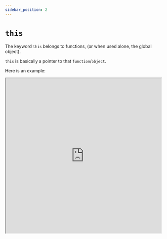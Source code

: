 ```yaml
---
sidebar_position: 2
---
```




# `this`

The keyword `this` belongs to functions, (or when used alone, the global object).

`this` is basically a pointer to that `function`/`object`.

Here is an example:

<iframe
    src="https://hlab.app/s/docs/thisex1_hbook"
    width="100%"
    height="500px"/>


There are different contexts of using `this`:

- Global context: when `this` is called outside of a function, it refers to the global object. (window in a browser for example)

- Function context: calling `this` in a function refers to the object the function belongs to. 

    - If said function is alone, this refers globally.

:::note

We can change what `this` refers to, especially in function contexts, using `binding` methods (shown soon).
:::

<p>&nbsp;</p>

:::info 

`this` can also be used within a `Class`. It's context is similar to functions.

However, classes aren't fully supported in Hedgehog Script just yet.

:::

Here's another example of `this` used in a object setting:

<iframe
    src="https://hlab.app/s/docs/thisex2_hbook"
    width="100%"
    height="500px"/>

### Binding this

We can change what `this` refers to by using certain methods:

- `bind()` can set a function's `this` value. Note that arrow functions don't have their own `this` binding

- `call()` will bind a function's `this` to the first parameter put in `call()`

- `apply()` similar to `call()`

Let's see an example:

<iframe
    src="https://hlab.app/s/docs/this_hbook"
    width="100%"
    height="500px"/>

Regarding the `bind()` method, a function calls `bind()` with an object parameter which lead to a creation of a new, equal function.

`this` will then be bound permanently in the new function to said parameter.

Let's see another example to clarify:

<iframe
    src="https://hlab.app/s/docs/thisex3_hbook"
    width="100%"
    height="600px"/>

:::tip

For more detailed information regarding `this`, visit: [this - MDN](https://developer.mozilla.org/en-US/docs/Web/JavaScript/Reference/Operators/this)
:::